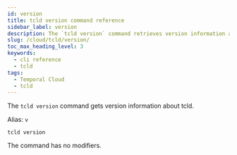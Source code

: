 ```yaml
---
id: version
title: tcld version command reference
sidebar_label: version
description: The `tcld version` command retrieves version information about tcld.
slug: /cloud/tcld/version/
toc_max_heading_level: 3
keywords:
  - cli reference
  - tcld
tags:
  - Temporal Cloud
  - tcld
---
```


The `tcld version` command gets version information about tcld.

Alias: `v`

`tcld version`

The command has no modifiers.
